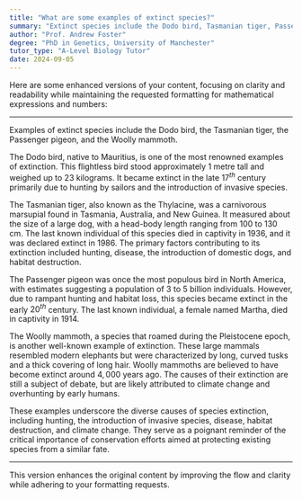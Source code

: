 ```yaml
---
title: "What are some examples of extinct species?"
summary: "Extinct species include the Dodo bird, Tasmanian tiger, Passenger pigeon, and Woolly mammoth, highlighting the loss of biodiversity and the impact of environmental changes and human activities."
author: "Prof. Andrew Foster"
degree: "PhD in Genetics, University of Manchester"
tutor_type: "A-Level Biology Tutor"
date: 2024-09-05
---
```


Here are some enhanced versions of your content, focusing on clarity and readability while maintaining the requested formatting for mathematical expressions and numbers:

---

Examples of extinct species include the Dodo bird, the Tasmanian tiger, the Passenger pigeon, and the Woolly mammoth.

The Dodo bird, native to Mauritius, is one of the most renowned examples of extinction. This flightless bird stood approximately $1$ metre tall and weighed up to $23$ kilograms. It became extinct in the late $17^{th}$ century primarily due to hunting by sailors and the introduction of invasive species.

The Tasmanian tiger, also known as the Thylacine, was a carnivorous marsupial found in Tasmania, Australia, and New Guinea. It measured about the size of a large dog, with a head-body length ranging from $100$ to $130$ cm. The last known individual of this species died in captivity in $1936$, and it was declared extinct in $1986$. The primary factors contributing to its extinction included hunting, disease, the introduction of domestic dogs, and habitat destruction.

The Passenger pigeon was once the most populous bird in North America, with estimates suggesting a population of $3$ to $5$ billion individuals. However, due to rampant hunting and habitat loss, this species became extinct in the early $20^{th}$ century. The last known individual, a female named Martha, died in captivity in $1914$.

The Woolly mammoth, a species that roamed during the Pleistocene epoch, is another well-known example of extinction. These large mammals resembled modern elephants but were characterized by long, curved tusks and a thick covering of long hair. Woolly mammoths are believed to have become extinct around $4,000$ years ago. The causes of their extinction are still a subject of debate, but are likely attributed to climate change and overhunting by early humans.

These examples underscore the diverse causes of species extinction, including hunting, the introduction of invasive species, disease, habitat destruction, and climate change. They serve as a poignant reminder of the critical importance of conservation efforts aimed at protecting existing species from a similar fate.

--- 

This version enhances the original content by improving the flow and clarity while adhering to your formatting requests.
    